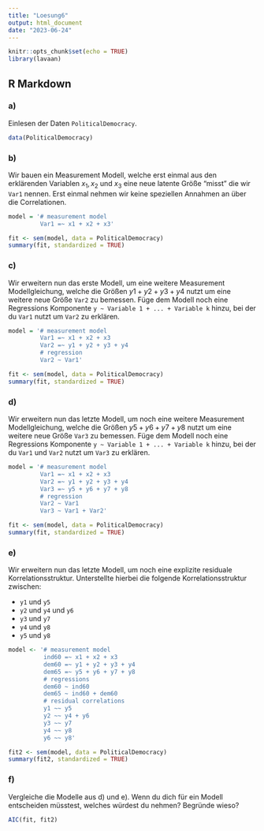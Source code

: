 ```yaml
---
title: "Loesung6"
output: html_document
date: "2023-06-24"
---
```


```r
knitr::opts_chunk$set(echo = TRUE)
library(lavaan)
```

## R Markdown

### a)
Einlesen der Daten `PoliticalDemocracy`.
```r
data(PoliticalDemocracy)
```

### b)
Wir bauen ein Measurement Modell, welche erst einmal aus den erklärenden Variablen $x_1, x_2$ und $x_3$ eine neue latente  Größe "misst" die wir `Var1` nennen.
Erst einmal nehmen wir keine speziellen Annahmen an über die Correlationen. 

```r

model = '# measurement model
         Var1 =~ x1 + x2 + x3'

fit <- sem(model, data = PoliticalDemocracy)
summary(fit, standardized = TRUE)

```

### c)
Wir erweitern nun das erste Modell, um eine weitere Measurement Modellgleichung, welche die Größen $y1 + y2 + y3 + y4$ nutzt um eine weitere neue Größe `Var2` zu bemessen.
Füge dem Modell noch eine Regressions Komponente `y ~ Variable 1 + ... + Variable k` hinzu, bei der du `Var1` nutzt um `Var2` zu erklären.
```r

model = '# measurement model
         Var1 =~ x1 + x2 + x3
         Var2 =~ y1 + y2 + y3 + y4
         # regression
         Var2 ~ Var1'

fit <- sem(model, data = PoliticalDemocracy)
summary(fit, standardized = TRUE)

```


### d)
Wir erweitern nun das letzte Modell, um noch eine weitere Measurement Modellgleichung, welche die Größen $y5 + y6 + y7 + y8$ nutzt um eine weitere neue Größe `Var3` zu bemessen.
Füge dem Modell noch eine Regressions Komponente `y ~ Variable 1 + ... + Variable k` hinzu, bei der du `Var1` und `Var2` nutzt um `Var3` zu erklären.

```r

model = '# measurement model
         Var1 =~ x1 + x2 + x3
         Var2 =~ y1 + y2 + y3 + y4
         Var3 =~ y5 + y6 + y7 + y8
         # regression
         Var2 ~ Var1
         Var3 ~ Var1 + Var2'

fit <- sem(model, data = PoliticalDemocracy)
summary(fit, standardized = TRUE)

```


### e)
Wir erweitern nun das letzte Modell, um noch eine explizite residuale Korrelationsstruktur.
Unterstellte hierbei die folgende Korrelationsstruktur zwischen:

  - `y1` und `y5`
  - `y2` und `y4` und `y6`
  - `y3` und `y7`
  - `y4` und `y8`
  - `y5` und `y8`


```r

model <- '# measurement model
          ind60 =~ x1 + x2 + x3
          dem60 =~ y1 + y2 + y3 + y4
          dem65 =~ y5 + y6 + y7 + y8
          # regressions
          dem60 ~ ind60
          dem65 ~ ind60 + dem60
          # residual correlations
          y1 ~~ y5
          y2 ~~ y4 + y6
          y3 ~~ y7
          y4 ~~ y8
          y6 ~~ y8'

fit2 <- sem(model, data = PoliticalDemocracy)
summary(fit2, standardized = TRUE)

```


### f)
Vergleiche die Modelle aus d) und e). Wenn du dich für ein Modell entscheiden müsstest, welches würdest du nehmen? 
Begründe wieso?

```r

AIC(fit, fit2)

```